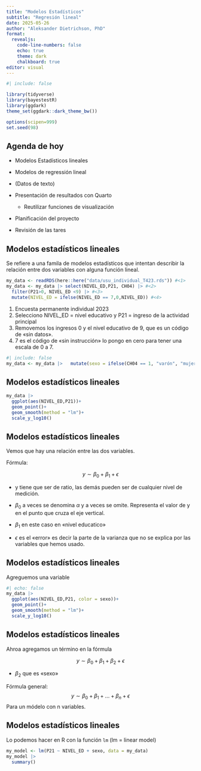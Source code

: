 ```yaml
---
title: "Modelos Estadísticos"
subtitle: "Regresión lineal"
date: 2025-05-26
author: "Aleksander Dietrichson, PhD"
format: 
  revealjs: 
    code-line-numbers: false
    echo: true
    theme: dark
    chalkboard: true
editor: visual
---
```


```r
#| include: false

library(tidyverse)
library(bayestestR)
library(ggdark)
theme_set(ggdark::dark_theme_bw())

options(scipen=999)
set.seed(98)
```

## Agenda de hoy

-   Modelos Estadísticos lineales

-   Modelos de regressión lineal

-   (Datos de texto)

-   Presentación de resultados con Quarto

    -   Reutilizar funciones de visualización

-   Planificación del proyecto

-   Revisión de las tares

## Modelos estadísticos lineales

Se refiere a una famila de modelos estadísticos que intentan describir la relación entre dos variables con alguna función lineal.

```r
my_data <- readRDS(here::here("data/usu_individual_T423.rds")) #<1>
my_data <- my_data |> select(NIVEL_ED,P21, CH04) |> #<2>
  filter(P21>0, NIVEL_ED <9) |> #<3>
  mutate(NIVEL_ED = ifelse(NIVEL_ED == 7,0,NIVEL_ED)) #<4>
```

1.  Encuesta permanente individual 2023
2.  Selecciono NIVEL_ED = nivel educativo y P21 = ingreso de la actividad principal
3.  Removemos los ingresos 0 y el nivel educativo de 9, que es un código de «sin datos».
4.  7 es el código de «sin instrucción» lo pongo en cero para tener una escala de 0 a 7.

```r
#| include: false
my_data <- my_data |>   mutate(sexo = ifelse(CH04 == 1, "varón", "mujer"))

```

## Modelos estadísticos lineales

```r
my_data |> 
  ggplot(aes(NIVEL_ED,P21))+
  geom_point()+
  geom_smooth(method = "lm")+
  scale_y_log10()
```

## Modelos estadísticos lineales

Vemos que hay una relación entre las dos variables.

Fórmula:

$$
y \sim \beta_0 + \beta_1 + \epsilon
$$

-   y tiene que ser de ratio, las demás pueden ser de cualquier nivel de medición.

-   $\beta_0$ a veces se denomina $\alpha$ y a veces se omite. Representa el valor de y en el punto que cruza el eje vertical.

-   $\beta_1$ en este caso en «nivel educatico»

-   $\epsilon$ es el «error» es decir la parte de la varianza que no se explica por las variables que hemos usado.

## Modelos estadí­sticos lineales

Agreguemos una variable

```r
#| echo: false
my_data |> 
  ggplot(aes(NIVEL_ED,P21, color = sexo))+
  geom_point()+
  geom_smooth(method = "lm")+
  scale_y_log10()
```

## Modelos estadísticos lineales

Ahroa agregamos un término en la fórmula

$$
y \sim \beta_0 + \beta_1 + \beta_2+ \epsilon
$$

-   $\beta_2$ que es «sexo»

Fórmula general: $$
y \sim \beta_0 + \beta_1 + ... +\beta_n + \epsilon
$$ Para un módelo con n variables.

## Modelos estadísticos lineales

Lo podemos hacer en R con la función `lm` (lm = linear model)

```r
my_model <- lm(P21 ~ NIVEL_ED + sexo, data = my_data)
my_model |> 
  summary()
```
